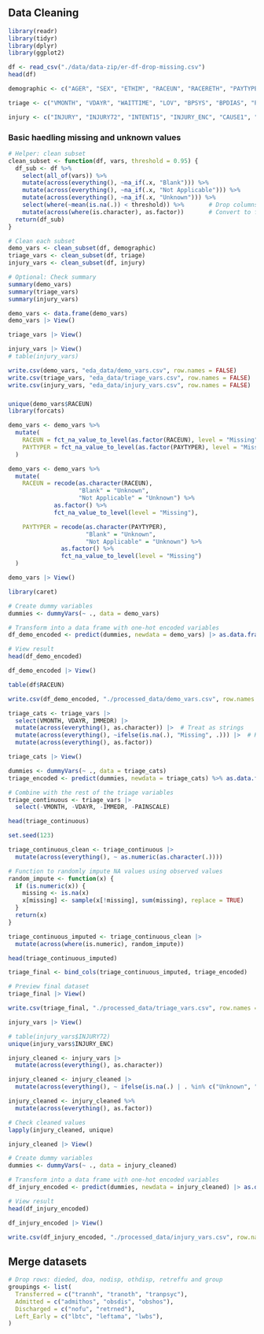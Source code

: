 ## Data Cleaning 

```r
library(readr)
library(tidyr)
library(dplyr)
library(ggplot2)
```

```r
df <- read_csv("./data/data-zip/er-df-drop-missing.csv")
head(df)
```

```r
demographic <- c("AGER", "SEX", "ETHIM", "RACEUN", "RACERETH", "PAYTYPER")
```


```r
triage <- c("VMONTH", "VDAYR", "WAITTIME", "LOV", "BPSYS", "BPDIAS", "PULSE", "RESPR", "PAINSCALE", "IMMEDR", "TEMPF")
```

```r
injury <- c("INJURY", "INJURY72", "INTENT15", "INJURY_ENC", "CAUSE1", "CAUSE2", "CAUSE3")
```

### Basic haedling missing and unknown values

```r
# Helper: clean subset
clean_subset <- function(df, vars, threshold = 0.95) {
  df_sub <- df %>%
    select(all_of(vars)) %>%
    mutate(across(everything(), ~na_if(.x, "Blank"))) %>%
    mutate(across(everything(), ~na_if(.x, "Not Applicable"))) %>%
    mutate(across(everything(), ~na_if(.x, "Unknown"))) %>%
    select(where(~mean(is.na(.)) < threshold)) %>%       # Drop columns with >95% NA
    mutate(across(where(is.character), as.factor))       # Convert to factors
  return(df_sub)
}

# Clean each subset
demo_vars <- clean_subset(df, demographic)
triage_vars <- clean_subset(df, triage)
injury_vars <- clean_subset(df, injury)

# Optional: Check summary
summary(demo_vars)
summary(triage_vars)
summary(injury_vars)
```


```r
demo_vars <- data.frame(demo_vars)
demo_vars |> View()
```


```r
triage_vars |> View()
```


```r
injury_vars |> View()
# table(injury_vars)
```


```r
write.csv(demo_vars, "eda_data/demo_vars.csv", row.names = FALSE)
write.csv(triage_vars, "eda_data/triage_vars.csv", row.names = FALSE)
write.csv(injury_vars, "eda_data/injury_vars.csv", row.names = FALSE)
```

### 
```r
unique(demo_vars$RACEUN)
library(forcats)

demo_vars <- demo_vars %>%
  mutate(
    RACEUN = fct_na_value_to_level(as.factor(RACEUN), level = "Missing"),
    PAYTYPER = fct_na_value_to_level(as.factor(PAYTYPER), level = "Missing")
  )

demo_vars <- demo_vars %>%
  mutate(
    RACEUN = recode(as.character(RACEUN),
                    "Blank" = "Unknown",
                    "Not Applicable" = "Unknown") %>%
             as.factor() %>%
             fct_na_value_to_level(level = "Missing"),

    PAYTYPER = recode(as.character(PAYTYPER),
                      "Blank" = "Unknown",
                      "Not Applicable" = "Unknown") %>%
               as.factor() %>%
               fct_na_value_to_level(level = "Missing")
  )

demo_vars |> View()
```

```r
library(caret)

# Create dummy variables
dummies <- dummyVars(~ ., data = demo_vars)

# Transform into a data frame with one-hot encoded variables
df_demo_encoded <- predict(dummies, newdata = demo_vars) |> as.data.frame()

# View result
head(df_demo_encoded)
```

```r
df_demo_encoded |> View()
```


```r
table(df$RACEUN)
```


```r
write.csv(df_demo_encoded, "./processed_data/demo_vars.csv", row.names = FALSE)
```


```r
triage_cats <- triage_vars |>
  select(VMONTH, VDAYR, IMMEDR) |>
  mutate(across(everything(), as.character)) |>  # Treat as strings
  mutate(across(everything(), ~ifelse(is.na(.), "Missing", .))) |>  # Handle NA explicitly
  mutate(across(everything(), as.factor))       

triage_cats |> View()
```

```r
dummies <- dummyVars(~ ., data = triage_cats)
triage_encoded <- predict(dummies, newdata = triage_cats) %>% as.data.frame()

# Combine with the rest of the triage variables
triage_continuous <- triage_vars |>
  select(-VMONTH, -VDAYR, -IMMEDR, -PAINSCALE)

head(triage_continuous)
```

```r
set.seed(123)

triage_continuous_clean <- triage_continuous |>
  mutate(across(everything(), ~ as.numeric(as.character(.))))

# Function to randomly impute NA values using observed values
random_impute <- function(x) {
  if (is.numeric(x)) {
    missing <- is.na(x)
    x[missing] <- sample(x[!missing], sum(missing), replace = TRUE)
  }
  return(x)
}

triage_continuous_imputed <- triage_continuous_clean |>
  mutate(across(where(is.numeric), random_impute))

head(triage_continuous_imputed)
```

```r
triage_final <- bind_cols(triage_continuous_imputed, triage_encoded)

# Preview final dataset
triage_final |> View()
```

```r
write.csv(triage_final, "./processed_data/triage_vars.csv", row.names = FALSE)
```


```r
injury_vars |> View()
```


```r
# table(injury_vars$INJURY72)
unique(injury_vars$INJURY_ENC)
```


```r
injury_cleaned <- injury_vars |>
  mutate(across(everything(), as.character))

injury_cleaned <- injury_cleaned |>
  mutate(across(everything(), ~ ifelse(is.na(.) | . %in% c("Unknown", "Unknown/intent unclear", "Questionable injury status"), "No", .)))

injury_cleaned <- injury_cleaned %>%
  mutate(across(everything(), as.factor))

# Check cleaned values
lapply(injury_cleaned, unique)
```


```r
injury_cleaned |> View()
```


```r
# Create dummy variables
dummies <- dummyVars(~ ., data = injury_cleaned)

# Transform into a data frame with one-hot encoded variables
df_injury_encoded <- predict(dummies, newdata = injury_cleaned) |> as.data.frame()

# View result
head(df_injury_encoded)
```


```r
df_injury_encoded |> View()
```


```r
write.csv(df_injury_encoded, "./processed_data/injury_vars.csv", row.names = FALSE)
```

## Merge datasets

```r
# Drop rows: dieded, doa, nodisp, othdisp, retreffu and group
groupings <- list(
  Transferred = c("trannh", "tranoth", "tranpsyc"),
  Admitted = c("admithos", "obsdis", "obshos"),
  Discharged = c("nofu", "retrned"),
  Left_Early = c("lbtc", "leftama", "lwbs"),
)
```